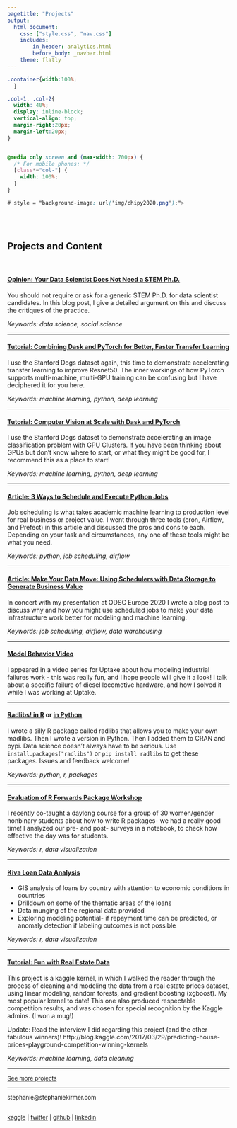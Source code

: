 ```yaml
---
pagetitle: "Projects"
output: 
  html_document:
    css: ["style.css", "nav.css"]
    includes:
        in_header: analytics.html
        before_body: _navbar.html
    theme: flatly
---
```



```css
.container{width:100%;
  }

.col-1, .col-2{
  width: 40%;
  display: inline-block;
  vertical-align: top;
  margin-right:20px;
  margin-left:20px;
}


@media only screen and (max-width: 700px) {
  /* For mobile phones: */
  [class*="col-"] {
    width: 100%;
  }
}

# style = "background-image: url('img/chipy2020.png');">

```

<BR>
<BR>


## Projects and Content

<BR>


#### [Opinion: Your Data Scientist Does Not Need a STEM Ph.D.](https://towardsdatascience.com/your-data-scientist-does-not-need-a-stem-ph-d-7f2206f43871)
You should not require or ask for a generic STEM Ph.D. for data scientist candidates. In this blog post, I give a detailed argument on this and discuss the critiques of the practice.

*Keywords: data science, social science*  

***


#### [Tutorial: Combining Dask and PyTorch for Better, Faster Transfer Learning](https://medium.com/analytics-vidhya/combining-dask-and-pytorch-for-better-faster-transfer-learning-6ff64963e685)
I use the Stanford Dogs dataset again, this time to demonstrate accelerating transfer learning to improve Resnet50. The inner workings of how PyTorch supports multi-machine, multi-GPU training can be confusing but I have deciphered it for you here.

*Keywords: machine learning, python, deep learning*  

***

#### [Tutorial: Computer Vision at Scale with Dask and PyTorch](https://towardsdatascience.com/computer-vision-at-scale-with-dask-and-pytorch-a18e17fc5bad)
I use the Stanford Dogs dataset to demonstrate accelerating an image classification problem with GPU Clusters. If you have been thinking about GPUs but don't know where to start, or what they might be good for, I recommend this as a place to start!

*Keywords: machine learning, python, deep learning*  

***


#### [Article: 3 Ways to Schedule and Execute Python Jobs](https://www.saturncloud.io/s/job-scheduling-with-python/)
Job scheduling is what takes academic machine learning to production level for real business or project value. I went through three tools (cron, Airflow, and Prefect) in this article and discussed the pros and cons to each. Depending on your task and circumstances, any one of these tools might be what you need.

*Keywords: python, job scheduling, airflow*  


***

#### [Article: Make Your Data Move: Using Schedulers with Data Storage to Generate Business Value](https://opendatascience.com/make-your-data-move-using-schedulers-with-data-storage-to-generate-business-value/)
In concert with my presentation at ODSC Europe 2020 I wrote a blog post to discuss why and how you might use scheduled jobs to make your data infrastructure work better for modeling and machine learning. 

*Keywords: job scheduling, airflow, data warehousing*  


***

#### [Model Behavior Video](https://www.youtube.com/watch?v=avRLRc4wI3Q)
I appeared in a video series for Uptake about how modeling industrial failures work - this was really fun, and I hope people will give it a look! I talk about a specific failure of diesel locomotive hardware, and how I solved it while I was working at Uptake. 

***

#### [Radlibs! in R](https://github.com/skirmer/radlibs) or [in Python](https://github.com/skirmer/radlibs-py)
I wrote a silly R package called radlibs that allows you to make your own madlibs. Then I wrote a version in Python. Then I added them to CRAN and pypi. Data science doesn't always have to be serious. Use `install.packages("radlibs")` or `pip install radlibs` to get these packages. Issues and feedback welcome!

*Keywords: python, r, packages*  

***

#### [Evaluation of R Forwards Package Workshop](https://skirmer.github.io/ChiEval)  
I recently co-taught a daylong course for a group of 30 women/gender nonbinary students about how to write R packages- we had a really good time! I analyzed our pre- and post- surveys in a notebook, to check how effective the day was for students.

*Keywords: r, data visualization*  

***

#### [Kiva Loan Data Analysis](https://skirmer.shinyapps.io/Kiva_Loans/)  

* GIS analysis of loans by country with attention to economic conditions in countries 
* Drilldown on some of the thematic areas of the loans
* Data munging of the regional data provided 
* Exploring modeling potential- if repayment time can be predicted, or 
anomaly detection if labeling outcomes is not possible  

*Keywords: r, data visualization*  

***


#### [Tutorial: Fun with Real Estate Data](https://www.kaggle.com/skirmer/house-prices-advanced-regression-techniques/fun-with-real-estate-data)

This project is a kaggle kernel, in which I walked the reader through the process of cleaning and modeling the data from a real estate prices dataset, using linear modeling, random forests, and gradient boosting (xgboost). My most popular kernel to date! This one also produced respectable competition results, and was chosen for special recognition by the Kaggle admins. (I won a mug!)

Update: Read the interview I did regarding this project (and the other fabulous winners)! 
http://blog.kaggle.com/2017/03/29/predicting-house-prices-playground-competition-winning-kernels

*Keywords: machine learning, data cleaning*  


***

<font size = 2>

[See more projects](https://skirmer.github.io/more_projects)

***

stephanie@stephaniekirmer.com   

<BR> <a href="http://www.kaggle.com/skirmer" onclick="captureOutboundLink('http://www.kaggle.com/skirmer'); return false;">kaggle</a>  | <a href="https://twitter.com/data_stephanie" onclick="captureOutboundLink('https://twitter.com/data_stephanie'); return false;">twitter</a>  | <a href="http://github.com/skirmer"  onclick="captureOutboundLink('http://github.com/skirmer'); return false;">github</a> | <a href="http://linkedin.com/in/skirmer" onclick="captureOutboundLink('http://linkedin.com/in/skirmer'); return false;">linkedin</a> 

</font>

